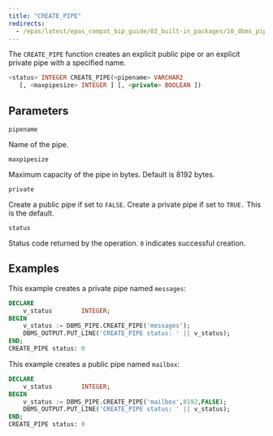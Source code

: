 ```yaml
---
title: "CREATE_PIPE"
redirects:
  - /epas/latest/epas_compat_bip_guide/03_built-in_packages/10_dbms_pipe/01_create_pipe/ #generated for docs/epas/reorg-role-use-case-mode
---
```


The `CREATE_PIPE` function creates an explicit public pipe or an explicit private pipe with a specified name.

```sql
<status> INTEGER CREATE_PIPE(<pipename> VARCHAR2
   [, <maxpipesize> INTEGER ] [, <private> BOOLEAN ])
```

## Parameters

`pipename`

 Name of the pipe.

`maxpipesize`

 Maximum capacity of the pipe in bytes. Default is 8192 bytes.

`private`

 Create a public pipe if set to `FALSE`. Create a private pipe if set to `TRUE.` This is the default.

`status`

 Status code returned by the operation. `0` indicates successful creation.

## Examples

This example creates a private pipe named `messages`:

```sql
DECLARE
    v_status        INTEGER;
BEGIN
    v_status := DBMS_PIPE.CREATE_PIPE('messages');
    DBMS_OUTPUT.PUT_LINE('CREATE_PIPE status: ' || v_status);
END;
CREATE_PIPE status: 0
```

This example creates a public pipe named `mailbox`:

```sql
DECLARE
    v_status        INTEGER;
BEGIN
    v_status := DBMS_PIPE.CREATE_PIPE('mailbox',8192,FALSE);
    DBMS_OUTPUT.PUT_LINE('CREATE_PIPE status: ' || v_status);
END;
CREATE_PIPE status: 0
```
